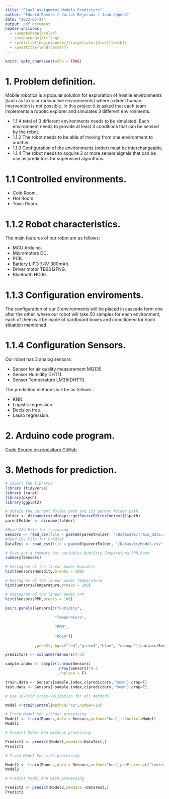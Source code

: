 ```yaml
---
title: "Final Assignment Models Predictors"
author: "Eduard Romero / Carlos Bejarano / Juan Cepeda"
date: "2023-05-27"
output: pdf_document
header-includes:
  - \usepackage{xcolor}
  - \usepackage{titling}
  - \pretitle{\begin{center}\Large\color{blue}\textbf}
  - \posttitle{\end{center}}
---
```


```r
knitr::opts_chunk$set(echo = TRUE)
```

# 1. Problem definition.

Mobile robotics is a popular solution for exploration of hostile environments (such as toxic or radioactive
environments) where a direct human intervention is not possible. In this project it is asked that each team
implements a robotic explorer and simulates 3 different environments.

-   1.1 A total of 3 different environments needs to be simulated. Each environment needs to provide at least 3
conditions that can be sensed by the robot.
-   1.1.2 The robot needs to be able of moving from one environment to another.
-   1.1.3 Configuration of the environments (order) must be interchangeable.
-   1.1.4 The robot needs to acquire 3 or more sensor signals that can be use as predictors for supervised algorithms.

# 1.1 Controlled environments.
  
  - Cold Room.
  - Hot Room.
  - Toxic Room.

# 1.1.2 Robot characteristics.
  
  The main features of our robot are as follows:
  
  - MCU Arduino.
  - Micromotors DC.
  - PCB.
  - Battery LIPO 7.4V 300mAh.
  - Driver motor TB6612FNG.
  - Bluetooth HC06.
  
# 1.1.3 Configuration enviroments.

The configuration of our 3 environments will be placed in cascade form one after the other, where our robot will take 50 samples for each environment, each of them will be made of cardboard boxes and conditioned for each situation mentioned.

# 1.1.4 Configuration Sensors.
  
  Our robot has 3 analog sensors:
  
  - Sensor for air quality measurement MQ135.
  - Sensor Humidity DHT11.
  - Sensor Temperature LM35(DHT11).
  
  The prediction methods will be as follows :
  
  - KNN.
  - Logistic regression.
  - Decision tree.
  - Lasso regression.
  
# 2. Arduino code program.


[Code Source on repository GitHub](https://github.com/Eduard925/PredictorModels/blob/main/Code%20Arduino.cpp)



# 3. Methods for prediction.


```r

# Import the librarys
library (tidyverse)
library (caret)
library(psych)
library(ggplot2)

# Obtain the current folder path and its parent folder path
folder <- dirname(rstudioapi::getSourceEditorContext()$path)
parentFolder <- dirname(folder)

#Read CSV File for trainning
Sensors <- read_csv(file = paste0(parentFolder, "/Datasets/Train_data.csv")) %>% as.data.frame()
#Read CSV File for Predict
DataTest <- read_csv(file = paste0(parentFolder, "/Datasets/Model.csv")) %>% as.data.frame()

# Give our a summary for variables Humidity,Temperatura,PPM,Room
summary(Sensors)

# Histogram of the linear model Humidity
hist(Sensors$Humidity,breaks = 100)

# Histogram of the linear model Temperature
hist(Sensors$Temperature,breaks = 100)

# Histogram of the linear model PPM
hist(Sensors$PPM,breaks = 100)

pairs.panels(Sensors[c("Humidity",
                      
                      "Temperature",
                      
                      "PPM",
                      
                      "Room")]
             
             ,pch=21, bg=c("red","green3","blue", "orange")[unclass(Sensors$Room)])

predictors <- colnames(Sensors)[-3]

sample.index <- sample(1:nrow(Sensors)
                       ,nrow(Sensors)*0.3
                       ,replace = F)

train.data <- Sensors[sample.index,c(predictors,"Room"),drop=F]
test.data <- Sensors[-sample.index,c(predictors,"Room"),drop=F]

# Use 10-Fold cross-validation for all methods

Model <-trainControl(method="cv",number=10)

# Train Model Knn without processing
Model1 <- train(Room~.,data = Sensors,method="knn",trControl=Model)
Model1

# Predict Model Knn without processing

Predict1 <- predict(Model1,newdata=DataTest,)
Predict1

# Train Model Knn with processing

Model2 <- train(Room~.,data = Sensors,method="knn",preProcess=c("center","scale"),trControl=Model)
Model2

# Predict Model Knn with processing

Predict2 <- predict(Model2,newdata =DataTest,)
Predict2
```
